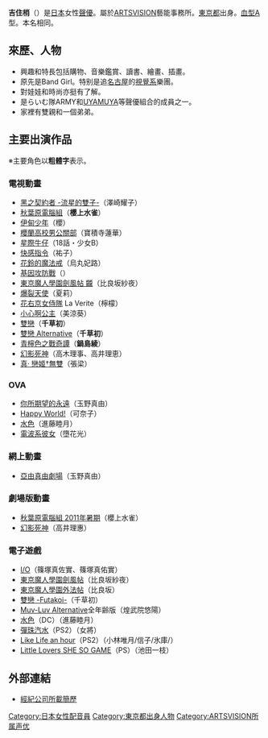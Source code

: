 {{配音員
|名字=吉住 梢
|圖像= 
|尺寸= 
|出身地= {{JPN}} [[東京都|東京都]]
|血型= A
|生年= 1979
|生月= 9
|生日= 7
|歿年= 
|歿月= 
|歿日= 
|所屬= [[ARTSVISION|ARTSVISION]]
|活動時期= 
|出道作= '''櫻上水雀'''（[[秋葉原電腦組|秋葉原電腦組]]）
|代表作= 
|網站= 
|module={{Japanese|embed=yes|japanese=吉住 梢|kana=よしずみ こずえ|romaji=Yoshizumi Kozue}}
}}

'''吉住梢'''（{{bd|1979年|9月7日|catIdx=Yoshizumi Kozue}}）是[[日本|日本]]女性[[聲優|聲優]]。屬於[[ARTSVISION|ARTSVISION]]藝能事務所。[[東京都|東京都]]出身。[[血型|血型]]A型。本名相同。

==來歷、人物==
*興趣和特長包括購物、音樂鑑賞、讀書、繪畫、插畫。
*原先是Band Girl。特别是追[[名古屋|名古屋]]的[[視覺系|視覺系]]樂團。
*對娃娃和時尚亦挺有了解。
*是らいむ隊ARMY和[[UYAMUYA|UYAMUYA]]等聲優組合的成員之一。
*家裡有雙親和一個弟弟。

==主要出演作品==
※主要角色以'''粗體字'''表示。
===電視動畫===
*[[黑之契約者|黑之契約者 -流星的雙子-]]（澤崎耀子）
*[[秋葉原電腦組|秋葉原電腦組]]（'''櫻上水雀'''）
*[[伊甸少年|伊甸少年]]（櫻）
*[[櫻蘭高校男公關部|櫻蘭高校男公關部]]（寶積寺蓮華）
*[[星際牛仔|星際牛仔]]（18話・少女B）
*[[快感指令|快感指令]]（祐子）
*[[花鈴的魔法戒|花鈴的魔法戒]]（烏丸妃路）
*[[基因攻防戰|基因攻防戰]]（{{lang|ja|ナターシャ}}）
*[[東京魔人學園劍風帖_龖|東京魔人學園劍風帖 龖]]（比良坂紗夜）
*[[爆裂天使|爆裂天使]]（夏莉）
*[[花右京女侍隊|花右京女侍隊]] La Verite（檸檬）
*[[小心啊公主|小心啊公主]]（美涼葵）
*[[雙戀|雙戀]]（'''千草初'''）
*[[雙戀_Alternative|雙戀 Alternative]]（'''千草初'''）
*[[青檸色之戰奇譚|青檸色之戰奇譚]]（'''鍋島綾'''）
*[[幻影死神|幻影死神]]（高木理事、高井理恵）
*[[戀姬†無雙|真· 戀姬†無雙]]（張梁）

=== OVA ===
*[[你所期望的永遠|你所期望的永遠]]（玉野真由）
*[[Happy_World!|Happy World!]]（可奈子）
*[[水色_(遊戲)|水色]]（進藤睦月）
*[[電波系彼女|電波系彼女]]（墮花光）

===網上動畫 ===
*[[亞由真由劇場|亞由真由劇場]]（玉野真由）

===劇場版動畫===
*[[秋葉原電腦組_2011年暑期|秋葉原電腦組 2011年暑期]]（櫻上水雀）
*[[幻影死神|幻影死神]]（高井理惠）

===電子遊戲===
*[[I/O_(遊戲)|I/O]]（篠塚真佐實、篠塚真佑實）
*[[東京魔人學園劍風帖|東京魔人學園劍風帖]]（比良坂紗夜）
*[[東京魔人學園外法帖|東京魔人學園外法帖]]（比良坂）
*[[雙戀|雙戀 -Futakoi-]]（千草初）
*[[Muv-Luv_Alternative|Muv-Luv Alternative]]全年齢版（煌武院悠陽）
*[[水色_(遊戲)|水色]]（DC）（進藤睦月）
*[[彈珠汽水_(遊戲)|彈珠汽水]]（PS2）（女將）
*[[Like_Life_an_hour|Like Life an hour]]（PS2）（小林唯月/信子/氷庫/{{lang|ja|あかり}}）
*[[Little_Lovers_SHE_SO_GAME|Little Lovers SHE SO GAME]]（PS）（池田一枝）

==外部連結==
*[https://web.archive.org/web/20060217150627/http://www.artsvision.co.jp/data.php?id=736 經紀公司所載簡歷]{{ja}}

{{ARTSVISION|voicercate=1}}

{{Authority control}}
{{DEFAULTSORT:Yoshizumi Kozue}}
[[Category:日本女性配音員|Category:日本女性配音員]]
[[Category:東京都出身人物|Category:東京都出身人物]]
[[Category:ARTSVISION所属声优|Category:ARTSVISION所属声优]]